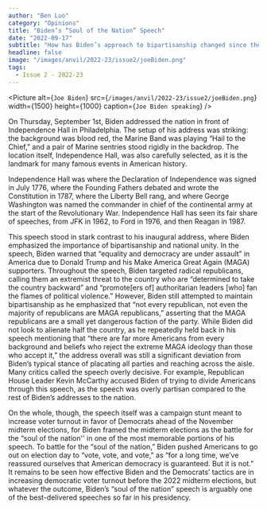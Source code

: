 ```yaml
---
author: "Ben Luo"
category: "Opinions"
title: "Biden’s “Soul of the Nation” Speech"
date: "2022-09-17"
subtitle: "How has Biden’s approach to bipartisanship changed since the beginning of his term with his recent speeches heavily criticizing the Republican party?"
headline: false
image: "/images/anvil/2022-23/issue2/joeBiden.png"
tags:
  - Issue 2 - 2022-23
---
```


<Picture
	alt={`Joe Biden`}
	src={`/images/anvil/2022-23/issue2/joeBiden.png`}
	width={1500}
	height={1000}
	caption={`Joe Biden speaking`}
/>

On Thursday, September 1st, Biden addressed the nation in front of Independence Hall in Philadelphia. The setup of his address was striking: the background was blood red, the Marine Band was playing “Hail to the Chief,” and a pair of Marine sentries stood rigidly in the backdrop. The location itself, Independence Hall, was also carefully selected, as it is the landmark for many famous events in American history.

Independence Hall was where the Declaration of Independence was signed in July 1776, where the Founding Fathers debated and wrote the Constitution in 1787, where the Liberty Bell rang, and where George Washington was named the commander in chief of the continental army at the start of the Revolutionary War. Independence Hall has seen its fair share of speeches, from JFK in 1962, to Ford in 1976, and then Reagan in 1987.

This speech stood in stark contrast to his inaugural address, where Biden emphasized the importance of bipartisanship and national unity. In the speech, Biden warned that “equality and democracy are under assault” in America due to Donald Trump and his Make America Great Again (MAGA) supporters. Throughout the speech, Biden targeted radical republicans, calling them an extremist threat to the country who are “determined to take the country backward” and “promote[ers of] authoritarian leaders [who] fan the flames of political violence.” However, Biden still attempted to maintain bipartisanship as he emphasized that “not every republican, not even the majority of republicans are MAGA republicans,” asserting that the MAGA republicans are a small yet dangerous faction of the party. While Biden did not look to alienate half the country, as he repeatedly held back in his speech mentioning that “there are far more Americans from every background and beliefs who reject the extreme MAGA ideology than those who accept it,” the address overall was still a significant deviation from Biden’s typical stance of placating all parties and reaching across the aisle. Many critics called the speech overly decisive. For example, Republican House Leader Kevin McCarthy accused Biden of trying to divide Americans through this speech, as the speech was overly partisan compared to the rest of Biden’s addresses to the nation.

On the whole, though, the speech itself was a campaign stunt meant to increase voter turnout in favor of Democrats ahead of the November midterm elections, for Biden framed the midterm elections as the battle for the “soul of the nation'' in one of the most memorable portions of his speech. To battle for the “soul of the nation,” Biden pushed Americans to go out on election day to “vote, vote, and vote,” as “for a long time, we’ve reassured ourselves that American democracy is guaranteed. But it is not.” It remains to be seen how effective Biden and the Democrats’ tactics are in increasing democratic voter turnout before the 2022 midterm elections, but whatever the outcome, Biden’s “soul of the nation” speech is arguably one of the best-delivered speeches so far in his presidency.
